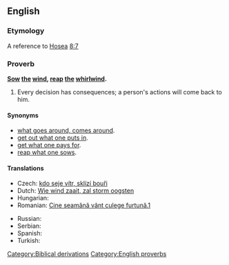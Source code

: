 ==English==

===Etymology===
A reference to [[w:Book of Hosea|Hosea]] [[s:Bible (King James)/Hosea#Chapter 8|8:7]]

===Proverb===
'''[[sow|Sow]] [[the]] [[wind]], [[reap]] [[the]] [[whirlwind]].'''

# Every decision has consequences; a person's actions will come back to him.

====Synonyms====
* [[what goes around, comes around]].
* [[get out what one puts in]].
* [[get what one pays for]].
* [[reap what one sows]].

====Translations====
{{trans-top|every decision has consequences; a person's actions will come back to them}}
* Czech: [[kdo seje vítr, sklízí bouři]]
* Dutch: [[Wie wind zaait, zal storm oogsten]]
* Hungarian: {{t+|hu|aki szelet vet, vihart arat}}
* Romanian: [[Cine seamănă vânt culege furtună.]][http://ro.wikiquote.org/wiki/Proverbe_româneşti#C]
{{trans-mid}}
* Russian: {{t|ru|посеешь ветер, пожнёшь бурю|tr=poséješ véter, požnjóš búrju}}
* Serbian: {{t|sr|ко сеје ветар, жање олују|tr=ko seje vetar, žanje oluju|sc=Cyrl}}
* Spanish: {{t|es|quien siembra vientos recoge tempestades}}
* Turkish: {{t|tr|rüzgar eken, fırtına biçer|alt=rüzgâr eken, fırtına biçer}}
{{trans-bottom}}

[[Category:Biblical derivations]]
[[Category:English proverbs]]